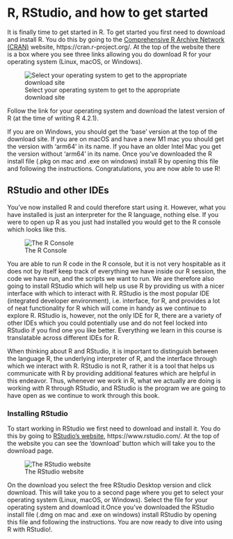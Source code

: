 # R, RStudio, and how to get started

It is finally time to get started in R. To get started you first need to download and install R. You do this by going to the [Comprehensive R Archive Network (CRAN)](https://cran.r-project.org/) website, https://cran.r-project.org/. At the top of the website there is a box where you see three links allowing you do download R for your operating system (Linux, macOS, or Windows). 

![Select your operating system to get to the appropriate download site](figures/cran.png)

Follow the link for your operating system and download the latest version of R (at the time of writing R 4.2.1). 

If you are on Windows, you should get the 'base' version at the top of the download site. If you are on macOS and have a new M1 mac you should get the version with 'arm64' in its name. If you have an older Intel Mac you get the version without 'arm64' in its name. Once you've downloaded the R install file (.pkg on mac and .exe on windows) install R by opening this file and following the instructions. Congratulations, you are now able to use R!

## RStudio and other IDEs
You've now installed R and could therefore start using it. However, what you have installed is just an interpreter for the R language, nothing else. If you were to open up R as you just had installed you would get to the R console which looks like this.

![The R Console](figures/console.png)

You are able to run R code in the R console, but it is not very hospitable as it does not by itself keep track of everything we have inside our R session, the code we have run, and the scripts we want to run. We are therefore also going to install RStudio which will help us use R by providing us with a nicer interface with which to interact with R. RStudio is the most popular IDE (integrated developer environment), i.e. interface, for R, and provides a lot of neat functionality for R which will come in handy as we continue to explore R. RStudio is, however, not the only IDE for R, there are a variety of other IDEs which you could potentially use and do not feel locked into RStudio if you find one you like better. Everything we learn in this course is translatable across different IDEs for R. 

When thinking about R and RStudio, it is important to distinguish between the language R, the underlying interpreter of R, and the interface through which we interact with R. RStudio is not R, rather it is a tool that helps us communicate with R by providing additional features which are helpful in this endeavor. Thus, whenever we work in R, what we actually are doing is working *with* R through RStudio, and RStudio is the program we are going to have open as we continue to work through this book.

### Installing RStudio
To start working in RStudio we first need to download and install it. You do this by going to [RStudio's website](https://www.rstudio.com/), https://www.rstudio.com/. At the top of the website you can see the 'download' button which will take you to the download page. 

![The RStudio website](figures/rstudio.png)

On the download you select the free RStudio Desktop version and click download. This will take you to a second page where you get to select your operating system (Linux, macOS, or Windows). Select the file for your operating system and download it.Once you've downloaded the RStudio install file (.dmg on mac and .exe on windows) install RStudio by opening this file and following the instructions. You are now ready to dive into using R with RStudio!.








